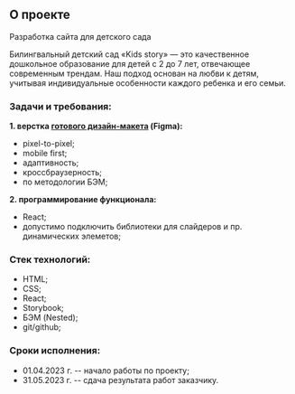 
<Meta title="Kids Story/About project" />

<div style={{display: 'flex', flexDirection: 'column', justifyContent: 'center', width: '100%', height: '130px', backgroundImage: 'url("https://github.com/pnrf/storybook/blob/main/src/stories/assets/bgr-pic.jpg?raw=true")', backgroundRepeat: 'no-repeat', backgroundPosition: 'center', backgroundSize: 'cover'}}>
  <h2 style={{boxSizing: 'border-box', color: '#FFF', margin: '0', padding: '0 0 0 40px', border: 'none'}}>О проекте</h2>
  <span style={{color: '#FFF', padding: '0 0 0 40px'}}>Разработка сайта для детского сада</span>
</div>

Билингвальный детский сад «Kids story» — это качественное дошкольное образование для детей с 2 до 7 лет, отвечающее современным трендам.
Наш подход основан на любви к детям, учитывая индивидуальные особенности каждого ребенка и его семьи.

### Задачи и требования:

**1. верстка [готового дизайн-макета](https://www.figma.com/file/mMMRODuJ4yWrogtvo8JsQy/Kids-story?node-id=0%3A1) (Figma):**
  - pixel-to-pixel;
  - mobile first;
  - адаптивность;
  - кроссбраузерность;
  - по методологии БЭМ;

**2. программирование функционала:**
  - React;
  - допустимо подключить библиотеки для слайдеров и пр. динамических элеметов;

### Стек технологий:

* HTML;
* CSS;
* React;
* Storybook;
* БЭМ (Nested);
* git/github;

### Сроки исполнения:

- 01.04.2023 г. -- начало работы по проекту;
- 31.05.2023 г. -- сдача результата работ заказчику.
